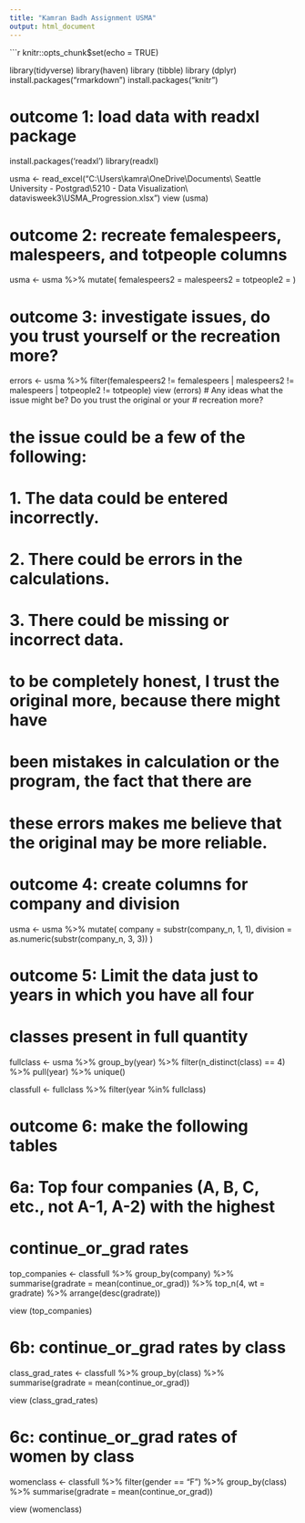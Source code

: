 ```yaml
---
title: "Kamran Badh Assignment USMA"
output: html_document
---
```


```r
knitr::opts_chunk$set(echo = TRUE)

library(tidyverse)
library(haven)
library (tibble)
library (dplyr)
install.packages("rmarkdown")
install.packages("knitr")

# outcome 1: load data with readxl package
install.packages('readxl')
library(readxl)

usma <- read_excel("C:\\Users\\kamra\\OneDrive\\Documents\\
                   Seattle University - Postgrad\\5210 - Data Visualization\\
                   datavisweek3\\USMA_Progression.xlsx")
view (usma)

# outcome 2: recreate femalespeers, malespeers, and totpeople columns 
usma <- usma %>%
  mutate(
    femalespeers2 = 
    malespeers2 = 
    totpeople2 = 
  )

# outcome 3: investigate issues, do you trust yourself or the recreation more?
errors <- usma %>%
  filter(femalespeers2 != femalespeers |
           malespeers2 != malespeers |
           totpeople2 != totpeople)
view (errors)
# Any ideas what the issue might be? Do you trust the original or your 
# recreation more?

# the issue could be a few of the following:
# 1. The data could be entered incorrectly.
# 2. There could be errors in the calculations.
# 3. There could be missing or incorrect data. 

# to be completely honest, I trust the original more, because there might have
# been mistakes in calculation or the program, the fact that there are
# these errors makes me believe that the original may be more reliable.

# outcome 4: create columns for company and division
usma <- usma %>%
  mutate(
    company = substr(company_n, 1, 1),
    division = as.numeric(substr(company_n, 3, 3))
  )

# outcome 5: Limit the data just to years in which you have all four 
# classes present in full quantity
fullclass <- usma %>%
  group_by(year) %>%
  filter(n_distinct(class) == 4) %>%
  pull(year) %>%
  unique()

classfull <- fullclass %>%
  filter(year %in% fullclass)

# outcome 6: make the following tables

# 6a: Top four companies (A, B, C, etc., not A-1, A-2) with the highest 
# continue_or_grad rates
top_companies <- classfull %>%
  group_by(company) %>%
  summarise(gradrate = mean(continue_or_grad)) %>%
  top_n(4, wt = gradrate) %>%
  arrange(desc(gradrate))

view (top_companies)

# 6b: continue_or_grad rates by class
class_grad_rates <- classfull %>%
  group_by(class) %>%
  summarise(gradrate = mean(continue_or_grad))

view (class_grad_rates)

# 6c: continue_or_grad rates of women by class
womenclass <- classfull %>%
  filter(gender == "F") %>%
  group_by(class) %>%
  summarise(gradrate = mean(continue_or_grad))

view (womenclass)




